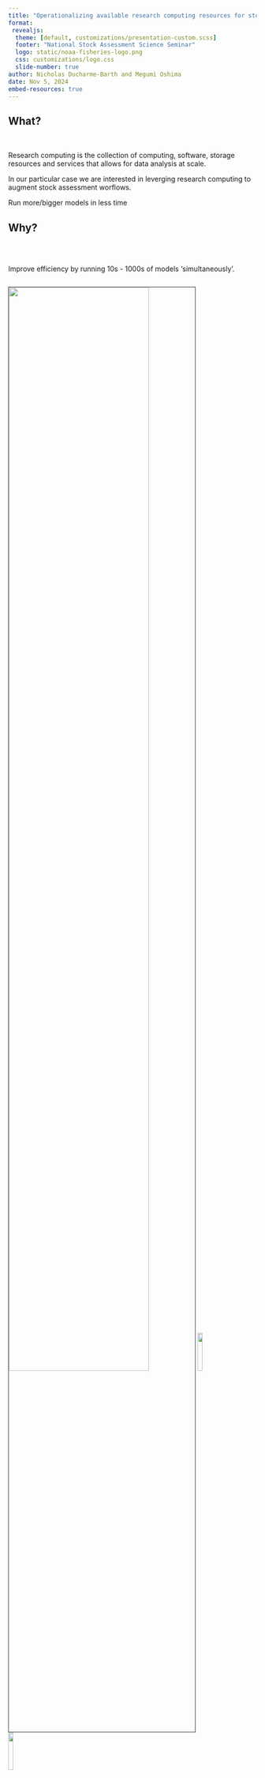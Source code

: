 ```yaml
---
title: "Operationalizing available research computing resources for stock assessment"
format: 
 revealjs:
  theme: [default, customizations/presentation-custom.scss]
  footer: "National Stock Assessment Science Seminar"
  logo: static/noaa-fisheries-logo.png
  css: customizations/logo.css
  slide-number: true
author: Nicholas Ducharme-Barth and Megumi Oshima
date: Nov 5, 2024
embed-resources: true
---
```


## What?

</br>

::: {.fragment .fade-in fragment-index=1}
::: {.fragment .semi-fade-out fragment-index=2}
Research computing is the collection of computing, software, storage resources and services that allows for data analysis at scale.
:::
:::

::: {.fragment .fade-in fragment-index=2}
::: {.fragment .strike fragment-index=3}
In our particular case we are interested in leverging research computing to augment stock assessment worflows.
:::
:::

::: {.fragment .fade-in fragment-index=3}
[Run more/bigger models in less time]{.blue}
:::

## Why?

</br>

::: {.fragment .fade-in fragment-index=1}
::: columns
::: {.column width="40%"}
::: {.fragment .semi-fade-out fragment-index=3}
Improve efficiency by running 10s - 1000s of models ['simultaneously']{.blue}.
:::
:::
:::
:::

::: {.fragment .fade-in fragment-index=2}
![](static/swo-runtime.png){.absolute top="5%" right="-30%" height="75%" style="border: 1px solid #323C46; max-height: unset; max-width: unset;"}
![](static/wcpfc-logo.png){.absolute top="6%" right="-25%" width="14%" style="max-height: unset; max-width: unset;"}
![](static/spc-logo.png){.absolute top="15%" right="-25%" width="14%" style="max-height: unset; max-width: unset;"}

:::{.absolute left="48%" top="10%" style="font-size:0.85em;"}
2021 Southwest Pacific Ocean swordfish stock assessment
:::
:::

::: {.fragment .fade-in fragment-index=3}
::: {.absolute left="55%" top="35%" style="font-size:0.85em; padding: 0.5em 1em; background-color: rgba(255, 255, 255, .85); backdrop-filter: blur(5px); box-shadow: 0 0 1rem 0 rgba(0, 0, 0, .5); border-radius: 5px;"}
[9,300]{.blue} model runs totalling [~46 months]{.blue} of computation time. 
:::
:::

## Why?

::: {.fragment .fade-in fragment-index=1}
::: {.fragment .semi-fade-out fragment-index=2}
- Efficiency
:::
:::

::: {.fragment .fade-in fragment-index=2}
::: {.fragment .semi-fade-out fragment-index=3}
- Knowledge acquisition
:::
:::

::: {.fragment .fade-in fragment-index=3}
::: {.fragment .semi-fade-out fragment-index=7}
- Automation, transparency, [reproducibility & portability]{.fragment .hl-blue fragment-index=4}
:::
:::

::: {.fragment .fade-in fragment-index=7}
::: {.fragment .semi-fade-out fragment-index=8}
- Multi-model inference
:::
:::

::: {.fragment .fade-out fragment-index=7}
::: {.fragment .fade-in fragment-index=5}
::: {.absolute left="10%" bottom="15%" style="font-color: rgba(0, 23, 67,1); font-size:1.25em; padding: 0.5em 1em; background-color: rgba(0,133,202, .15); backdrop-filter: blur(5px); box-shadow: 0 0 1rem 0 rgba(0, 0, 0, .5); border-radius: 5px;"}
Software containers 
:::
:::
::: {.fragment .fade-in fragment-index=6}
![](static/apptainer-logo.png){.absolute bottom="15%" right="10%" width="15%" style="max-height: unset; max-width: unset;"}
:::
:::

::: {.fragment .fade-in fragment-index=8}
::: {.absolute right="25%" bottom="40%" style="font-color: rgba(0, 23, 67,1); font-size:1.75em; padding: 0.5em 1em; background-color: rgba(94, 182, 217,0.95); backdrop-filter: blur(15px); box-shadow: 0 0 1rem 0 rgba(0, 0, 0, .5); border-radius: 5px;"}
Better science
:::
:::

# How?

::: columns
::: {.column width="45%"}

::: {.fragment .fade-out fragment-index=8}

[High-throughput computing (HTC)]{.blue}

::: {.fragment .semi-fade-out fragment-index=3}
::: {.fragment .fade-in fragment-index=1}
- Set-up to handle running many jobs simultaneously
:::
::: {.fragment .fade-in fragment-index=2}
- Ideal for running short, small, independent (embarrassingly parallel) jobs. 
:::
:::
:::
:::

::: {.column width="45%"}
::: {.fragment .fade-in fragment-index=8}

[High-performance computing (HPC)]{.blue}

::: {.fragment .semi-fade-out fragment-index=11}
::: {.fragment .fade-in fragment-index=9}
- Can handle HTC workflows (in theory)
:::

::: {.fragment .fade-in fragment-index=10}
- Can also handle long running, large, multi-processor jobs (true parallel processing)
:::
:::
:::
:::
:::

::: {.fragment .fade-out fragment-index=8}
::: {.fragment .fade-in fragment-index=3}
::: {.absolute left="45%" top="35%" style="font-size:0.75em; padding: 0.5em 1em; background-color: rgba(255, 255, 255, 1); backdrop-filter: blur(5px); box-shadow: 0 0 1rem 0 rgba(0, 0, 0, .5); border-radius: 5px;"}
**2024 North Pacific shortfin mako shark assessment**:
Used HTC resources to complete [~4 months]{.fragment .hl-cur-blue fragment-index=4} months of computations ([18,000]{.fragment .hl-cur-blue fragment-index=5} simulation-estimation model runs) in [~3 hours]{.fragment .hl-cur-blue fragment-index=6} ([1027x faster]{.fragment .hl-cur-blue fragment-index=7}) during working group meeting.
:::
:::
:::

::: {.fragment .fade-in fragment-index=11}
::: {.absolute left="0%" top="35%" right=55% style="font-size:0.75em; padding: 0.5em 1em; background-color: rgba(255, 255, 255, 1); backdrop-filter: blur(5px); box-shadow: 0 0 1rem 0 rgba(0, 0, 0, .5); border-radius: 5px;"}
**Example**: [Fitting large spatiotemporal model in R](https://arxiv.org/abs/2304.09442){preview-link="true"} using TMB required [128 CPUs & 1TB RAM]{.blue}.
:::
:::

## How?

::: columns
::: {.column width="45%"}
[High-throughput computing (HTC)]{.blue}
:::
::: {.column width="45%"}
[High-performance computing (HPC)]{.blue}
:::
:::

![](static/osg-logo.png){.absolute top="35%" left="0%" height="25%" style="max-height: unset; max-width: unset;"}
![](static/noaa-hera.jpg){.absolute top="35%" right="15%" height="30%" style="border: 1px solid #323C46; max-height: unset; max-width: unset; box-shadow: 0 0 2rem 0 rgba(0, 0, 0, .5); border-radius: 5px;"}

::: {.absolute right="10%" bottom="32%" left=45% style="font-size:0.4em;"}
[Photo credit: NOAA]{.hide-text}
:::

::: {.absolute left="0%" bottom="10%" right=55%}
[OpenScienceGrid](https://osg-htc.org/){preview-link="true"} (OSG): OSPool
:::

::: {.absolute right="0%" bottom="15%" left=55%}
[NOAA Hera](https://docs.rdhpcs.noaa.gov/){preview-link="true"}
:::

## How? {.smaller}

::: columns
::: {.column width="45%"}
[OpenScienceGrid (OSG)]{.blue}

::: {.fragment .semi-fade-out fragment-index=5}
::: {.fragment .fade-in fragment-index=1}
- Uses [HTCondor](https://htcondor.org/){preview-link="true"} distributed computing network [(no shared file system between compute nodes)]{.fragment .hl-blue fragment-index=2} to implement HTC workflows
:::


::: {.fragment .fade-in fragment-index=3}
- [Free to use]{.blue} for US based researchers affiliated with academic/government organization and using OSG for research/education efforts
:::

::: {.fragment .fade-in fragment-index=4}
- [Should not be used to analyze protected data]{.blue}
:::
:::

:::
::: {.column width="45%"}
[NOAA Hera]{.blue}

::: {.fragment .semi-fade-out fragment-index=12}
::: {.fragment .fade-in fragment-index=6}
- Uses [Slurm](https://slurm.schedmd.com/documentation.html){preview-link="true"} to schedule HPC [(or HTC)]{.fragment .hl-blue fragment-index=7} workflows
:::


::: {.fragment .fade-in fragment-index=8}
- [Shared file system between compute nodes]{.blue}
:::

::: {.fragment .fade-in fragment-index=9}
- NOAA resource so [no restrictions]{.fragment .hl-blue fragment-index=10} on acceptable use/analyzing protected data if working on mission related tasks
:::

::: {.fragment .fade-in fragment-index=11}
- [Allocation determines access]{.blue}
:::
:::

:::
:::

::: {.fragment .fade-in fragment-index=12}
::: {.absolute left="10%" right="25%" bottom="27.5%" top="55%" style="font-size:1em; padding: 0.5em 1em; background-color: rgba(255, 255, 255, 1); backdrop-filter: blur(5px); box-shadow: 0 0 1rem 0 rgba(0, 0, 0, .5); border-radius: 5px;"}
Both use software containers 
:::
:::

::: {.fragment .fade-in fragment-index=12}
![](static/apptainer-logo.png){.absolute bottom="27.5%" right="30%" width="10%" style="max-height: unset; max-width: unset;"}
:::

## Software containers

<br/>

::: {.fragment .semi-fade-out fragment-index=3}
Many may already be using containers such as [GitHub Codespaces]{.fragment .hl-cur-black fragment-index=1} or [Posit Workbench]{.fragment .hl-cur-pc-orange fragment-index=2} in existing cloud-based workflows
:::

::: {.fragment .fade-out fragment-index=2}
::: {.fragment .fade-in fragment-index=1}
![](static/github-logo.png){.absolute bottom="27.5%" left="40%" width="15%" style="max-height: unset; max-width: unset;"}
:::
:::

::: {.fragment .fade-out fragment-index=3}
::: {.fragment .fade-in fragment-index=2}
![](static/posit-logo.png){.absolute bottom="27.5%" left="40%" width="15%" style="max-height: unset; max-width: unset;"}
:::
:::

::: {.fragment .fade-in fragment-index=3}
- [Application:]{.blue} set up identical, custom software environments on OSG and Hera
:::

::: {.fragment .fade-in fragment-index=4}
- [Application:]{.blue} use to "version" analyses by "freezing" packages/libraries
:::

## Software containers{.smaller}

::: columns
::: {.column width="55%"}
[Apptainer](https://apptainer.org/){preview-link="true"}


::: {.fragment .fade-in fragment-index=1}
- Secure, portable and reproducible software container for Linux operating systems
:::


::: {.fragment .fade-in fragment-index=2}
- Easy to use
:::

::: {.fragment .fade-in fragment-index=3}
- Doesn't require *root* privileges to build
:::

::: {.fragment .fade-in fragment-index=4}
- Plays nice with existing containers (e.g., [Docker]{.fragment .hl-cur-mb-blue fragment-index=5})
:::

:::
:::

![](static/apptainer-logo.png){.absolute top="0%" right="0%" width="15%" style="max-height: unset; max-width: unset;"}

::: {.fragment .fade-in fragment-index=5}
![](static/docker-logo-blue.png){.absolute bottom="27.5%" right="0%" width="20%" style="max-height: unset; max-width: unset;"}
:::

## Apptainer

Let's look at an example (`linux-r4ss.def`):

::: {.fragment .fade-in}
```.dockerfile
Bootstrap: docker
From: ubuntu:20.04

%post
    TZ=Etc/UTC && \
    ln -snf /usr/share/zoneinfo/$TZ /etc/localtime && \
    echo $TZ > /etc/timezone
    apt update -y
    apt install -y \
        tzdata \
        curl \
        dos2unix

    apt-get update -y
    apt-get install -y \
            build-essential \
            cmake \
            g++ \
            libssl-dev \
            libssh2-1-dev \
            libcurl4-openssl-dev \
            libfontconfig1-dev \
            libxml2-dev \
            libgit2-dev \
            wget \
            tar \
            coreutils \
            gzip \
            findutils \
            sed \
            gdebi-core \
            locales \
            nano
    
    locale-gen en_US.UTF-8

    export R_VERSION=4.3.1
    curl -O https://cdn.rstudio.com/r/ubuntu-2004/pkgs/r-${R_VERSION}_1_amd64.deb
    gdebi -n r-${R_VERSION}_1_amd64.deb

    ln -s /opt/R/${R_VERSION}/bin/R /usr/local/bin/R
    ln -s /opt/R/${R_VERSION}/bin/Rscript /usr/local/bin/Rscript

    R -e "install.packages('remotes', dependencies=TRUE, repos='http://cran.rstudio.com/')"
    R -e "install.packages('data.table', dependencies=TRUE, repos='http://cran.rstudio.com/')"
    R -e "install.packages('magrittr', dependencies=TRUE, repos='http://cran.rstudio.com/')"
    R -e "install.packages('mvtnorm', dependencies=TRUE, repos='http://cran.rstudio.com/')"
    R -e "remotes::install_github('r4ss/r4ss')"
    R -e "remotes::install_github('PIFSCstockassessments/ss3diags')"

    NOW=`date`
    echo 'export build_date=$NOW' >> $SINGULARITY_ENVIRONMENT

    mkdir -p /ss_exe
    curl -L -o /ss_exe/ss_linux https://github.com/nmfs-stock-synthesis/stock-synthesis/releases/download/v3.30.21/ss_linux
    chmod 755 /ss_exe/ss_linux

%environment
    export PATH=/ss_exe:$PATH
    
%labels
    Author nicholas.ducharme-barth@noaa.gov
    Version v0.0.3

%help
    This is a Linux (Ubuntu 20.04) container containing Stock Synthesis (version 3.30.21), R (version 4.3.1) and the R packages r4ss, ss3diags, data.table, magrittr, and mvtnorm.
```
:::



<!-- 
## How can we do this? 
<br/>  

::: columns
::: {.column width="45%"}
###### High-throughput computing (HTC)
:::

::: {.column width="45%"}
###### High-performance computing (HPC)
:::
:::

## Why use HTC/HPC computing? 
<br/>  

-   Efficiency

-   Reproducibility

-   Documentation

-   Transparency

-   Automation [?]{.fragment .fade-in}

## Workflow  

::: incremental
1.  create container
2.  create scripts
3.  transfer files
4.  submit jobs
5.  transfer files back to local machine
::: -->
